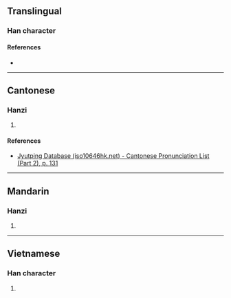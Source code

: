 {{character info/new}}
==Translingual==

===Han character===
{{Han char|rn=75|rad=木|as=10|sn=14|four=|canj=DYVW|ids=⿰木畜}}

====References====
* {{Han ref|kx=0546.230|dkj=15332|hdz=21269.010|uh=69D2|ud=27090}}

----

==Cantonese==

===Hanzi===
{{yue-hanzi|jyut=[[cuk1]]|y=chuk1}}

# {{defn|lang=yue|sort=木10}}

====References====
* [http://www.iso10646hk.net/jp/document/download.jsp Jyutping Database (iso10646hk.net) - Cantonese Pronunciation List (Part 2), p. 131]

----

==Mandarin==

===Hanzi===
{{cmn-hanzi|pin=[[xù]] ([[xu4]])|wg=hsü<sup>4</sup>}}

# {{defn|lang=cmn|sort=木10}}

----

==Vietnamese==

===Han character===
{{vi-readings|rs=木10|hanviet=súc}}

# {{defn|lang=vi|sort=木10}}